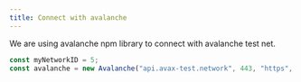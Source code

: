 ```yaml
---
title: Connect with avalanche
---
```


We are using avalanche npm library to connect with avalanche test net.

```js
const myNetworkID = 5;
const avalanche = new Avalanche("api.avax-test.network", 443, "https", myNetworkID);
```

